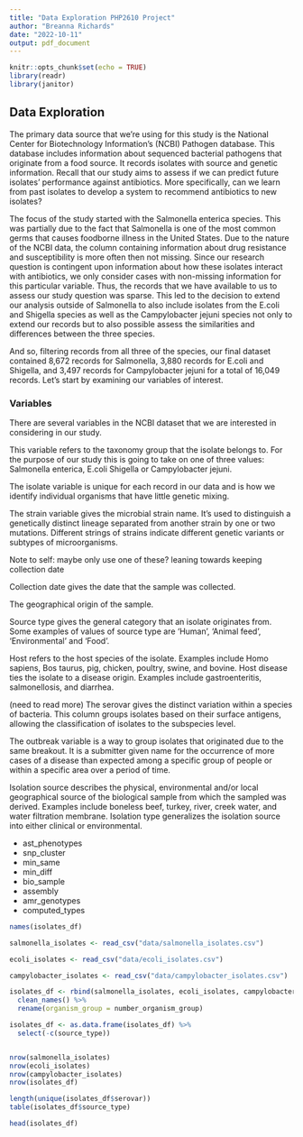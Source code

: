 ```yaml
---
title: "Data Exploration PHP2610 Project"
author: "Breanna Richards"
date: "2022-10-11"
output: pdf_document
---
```


```r
knitr::opts_chunk$set(echo = TRUE)
library(readr)
library(janitor)

```


## Data Exploration 

The primary data source that we're using for this study is the National Center for Biotechnology Information's (NCBI) Pathogen database. This database includes information about sequenced bacterial pathogens that originate from a food source. It records isolates with source and genetic information. Recall that our study aims to assess if we can predict future isolates' performance against antibiotics. More specifically, can we learn from past isolates to develop a system to recommend antibiotics to new isolates?

The focus of the study started with the Salmonella enterica species. This was partially due to the fact that Salmonella is one of the most common germs that causes foodborne illness in the United States. Due to the nature of the NCBI data, the column containing information about drug resistance and susceptibility is more often then not missing. Since our research question is contingent upon information about how these isolates interact with antibiotics, we only consider cases with non-missing information for this particular variable. Thus, the records that we have available to us to assess our study question was sparse. This led to the decision to extend our analysis outside of Salmonella to also include isolates from the E.coli and Shigella species as well as the Campylobacter jejuni species not only to extend our records but to also possible assess the similarities and differences between the three species. 

And so, filtering records from all three of the species, our final dataset contained 8,672 records for Salmonella, 3,880 records for E.coli and Shigella, and 3,497 records for Campylobacter jejuni for a total of 16,049 records. Let's start by examining our variables of interest.


### Variables

There are several variables in the NCBI dataset that we are interested in considering in our study. 


\textbf{Organism group}

This variable refers to the taxonomy group that the isolate belongs to. For the purpose of our study this is going to take on one of three values: Salmonella enterica, E.coli Shigella or Campylobacter jejuni.


\textbf{Isolate}

The isolate variable is unique for each record in our data and is how we identify individual organisms that have little genetic mixing. 


\textbf{Strain}

The strain variable gives the microbial strain name. It's used to distinguish a genetically distinct lineage separated from another strain by one or two mutations. Different strings of strains indicate different genetic variants or subtypes of microorganisms. 


\textbf{Collection Date}

Note to self: maybe only use one of these? leaning towards keeping collection date

Collection date gives the date that the sample was collected.  


\textbf{Location}

The geographical origin of the sample.


\textbf{Source type}

Source type gives the general category that an isolate originates from. Some examples of values of source type are 'Human', 'Animal feed', 'Environmental' and 'Food'. 


\textbf{Host and Host Disease}

Host refers to the host species of the isolate. Examples include Homo sapiens, Bos taurus, pig, chicken, poultry, swine, and bovine. Host disease ties the isolate to a disease origin. Examples include gastroenteritis, salmonellosis, and diarrhea.


\textbf{Serovar}
(need to read more)
The serovar gives the distinct variation within a species of bacteria. This column groups isolates based on their surface antigens, allowing the classification of isolates to the subspecies level.


\textbf{Outbreak}

The outbreak variable is a way to group isolates that originated due to the same breakout. It is a submitter given name for the occurrence of more cases of a disease than expected among a specific group of people or within a specific area over a period of time. 


\textbf{Isolation Source and Isolation Type}

Isolation source describes the physical, environmental and/or local geographical source of the biological sample from which the sampled was derived. Examples include boneless beef, turkey, river, creek water, and water filtration membrane.  Isolation type generalizes the isolation source into either clinical or environmental.

\textbf{AST Phenotypes}

- ast_phenotypes
- snp_cluster
- min_same
- min_diff
- bio_sample
- assembly
- amr_genotypes
- computed_types


```r

names(isolates_df)

salmonella_isolates <- read_csv("data/salmonella_isolates.csv")

ecoli_isolates <- read_csv("data/ecoli_isolates.csv")

campylobacter_isolates <- read_csv("data/campylobacter_isolates.csv")

isolates_df <- rbind(salmonella_isolates, ecoli_isolates, campylobacter_isolates) %>%
  clean_names() %>%
  rename(organism_group = number_organism_group)

isolates_df <- as.data.frame(isolates_df) %>%
  select(-c(source_type))


nrow(salmonella_isolates)
nrow(ecoli_isolates)
nrow(campylobacter_isolates)
nrow(isolates_df)

length(unique(isolates_df$serovar))
table(isolates_df$source_type)

```



```r

head(isolates_df)


```
